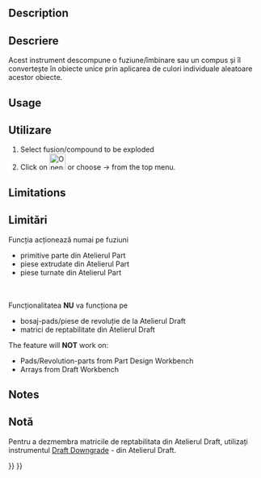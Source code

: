 <languages/>

{{Docnav
|[[OpenSCAD_ExpandPlacements|Expand Placements]]
|[[OpenSCAD_AddOpenSCADElement|Add OpenSCAD Element]]
|[[OpenSCAD_Workbench|OpenSCAD]]
|IconL=OpenSCAD_ExpandPlacements.svg
|IconR=OpenSCAD_AddOpenSCADElement.svg
|IconC=Workbench_OpenSCAD.svg
}}

<div class="mw-translate-fuzzy">
{{GuiCommand|Name=OpenSCAD ExplodeGroup|MenuLocation=OpenSCAD → Explode Group‏‎||Workbenches=[[OpenSCAD Workbench|OpenSCAD]]|Shortcut=none|SeeAlso=---}}
</div>

==Description== 

<div class="mw-translate-fuzzy">
==Descriere==
Acest instrument descompune o fuziune/îmbinare sau un compus și îl convertește în obiecte unice prin aplicarea de culori individuale aleatoare acestor obiecte.
</div>

==Usage== 

<div class="mw-translate-fuzzy">
==Utilizare==
#Select fusion/compound to be exploded
#Click on [[Image:OpenSCAD_ExplodeGroup.png|32px]] or choose {{KEY| OpenSCAD}}  →  {{KEY|[[Image:OpenSCAD_ExplodeGroup.png|32px]] Explode Group}}  from the top menu.
</div>

==Limitations== 

<div class="mw-translate-fuzzy">
==Limitări==
Funcția acționează numai pe fuziuni
* primitive parte din Atelierul Part
* piese extrudate din Atelierul Part
* piese turnate din Atelierul Part
<br />
<br />
Funcționalitatea '''NU''' va funcționa pe
* bosaj-pads/piese de revoluție de la Atelierul Draft
* matrici de reptabilitate din Atelierul Draft
</div>

The feature will '''NOT''' work on:
* Pads/Revolution-parts from Part Design Workbench
* Arrays from Draft Workbench

==Notes== 

<div class="mw-translate-fuzzy">
==Notă==
Pentru a dezmembra matricile de reptabilitata din Atelierul Draft, utilizați instrumentul [[Draft Downgrade]] - din Atelierul Draft.
<br />
</div>


{{Docnav
|[[OpenSCAD_ExpandPlacements|Expand Placements]]
|[[OpenSCAD_AddOpenSCADElement|Add OpenSCAD Element]]
|[[OpenSCAD_Workbench|OpenSCAD]]
|IconL=OpenSCAD_ExpandPlacements.svg
|IconR=OpenSCAD_AddOpenSCADElement.svg
|IconC=Workbench_OpenSCAD.svg
}}

{{OpenSCAD_Tools_navi{{#translation:}}}}
{{Userdocnavi{{#translation:}}}}